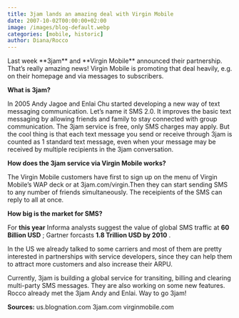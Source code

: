 ```yaml
---
title: 3jam lands an amazing deal with Virgin Mobile
date: 2007-10-02T00:00:00+02:00
image: /images/blog-default.webp
categories: [mobile, historic]
author: Diana/Rocco
---
```


<div class="entry-content">
Last week **3jam**  and **Virgin Mobile**  announced their partnership. That’s really amazing news! Virgin Mobile is promoting that deal heavily, e.g. on their homepage and via messages to subscribers.

**What is 3jam?** 

In 2005 Andy Jagoe and Enlai Chu started developing a new way of text messaging communication. Let’s name it SMS 2.0. It improves the basic text messaging by allowing friends and family to stay connected with group communication. The 3jam service is free, only SMS charges may apply. But the cool thing is that each text message you send or receive through 3jam is counted as 1 standard text message, even when your message may be received by multiple recipients in the 3jam conversation.

**How does the 3jam service via Virgin Mobile works?** 

The Virgin Mobile customers have first to sign up on the menu of Virgin Mobile’s WAP deck or at 3jam.com/virgin.Then they can start sending SMS to any number of friends simultaneously. The receipients of the SMS can reply to all at once.

**How big is the market for SMS?** 

For **this year**  Informa analysts suggest the value of global SMS traffic at **60 Billion USD** ; Gartner forcasts **1.8 Trillion USD by 2010** .



In the US we already talked to some carriers and most of them are pretty interested in partnerships with service developers, since they can help them to attract more customers and also increase their ARPU.



Currently, 3jam is building a global service for transiting, billing and clearing multi-party SMS messages. They are also working on some new features. Rocco already met the 3jam Andy and Enlai. Way to go 3jam!

**Sources:** us.blognation.com3jam.comvirginmobile.com
</div>

